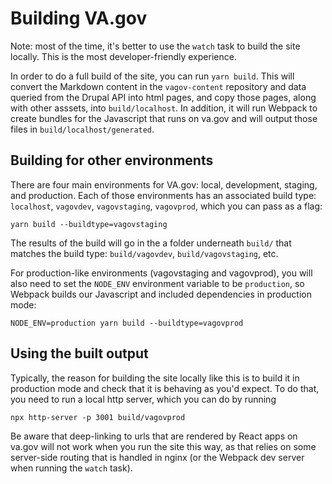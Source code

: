 # Building VA.gov 

Note: most of the time, it's better to use the `watch` task to build the site locally. This is the most developer-friendly experience.

In order to do a full build of the site, you can run `yarn build`. This will convert the Markdown content in the `vagov-content` repository and data queried from the Drupal API into html pages, and copy those pages, along with other asssets, into `build/localhost`. In addition, it will run Webpack to create bundles for the Javascript that runs on va.gov and will output those files in `build/localhost/generated`.

## Building for other environments

There are four main environments for VA.gov: local, development, staging, and production. Each of those environments has an associated build type: `localhost`, `vagovdev`, `vagovstaging`, `vagovprod`, which you can pass as a flag: 

`yarn build --buildtype=vagovstaging`

The results of the build will go in the a folder underneath `build/` that matches the build type: `build/vagovdev`, `build/vagovstaging`, etc.

For production-like environments (vagovstaging and vagovprod), you will also need to set the `NODE_ENV` environment variable to be `production`, so Webpack builds our Javascript and included dependencies in production mode: 

`NODE_ENV=production yarn build --buildtype=vagovprod`

## Using the built output

Typically, the reason for building the site locally like this is to build it in production mode and check that it is behaving as you'd expect. To do that, you need to run a local http server, which you can do by running 

`npx http-server -p 3001 build/vagovprod`

Be aware that deep-linking to urls that are rendered by React apps on va.gov will not work when you run the site this way, as that relies on some server-side routing that is handled in nginx (or the Webpack dev server when running the `watch` task).
